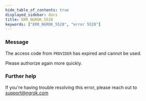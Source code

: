 ```yaml
---
hide_table_of_contents: true
displayed_sidebar: docs
title: ERR_NGROK_5528
keywords: ["ERR_NGROK_5528", "error 5528"]
---
```


### Message

The access code from `PROVIDER` has expired and cannot be used.

Please authorize again more quickly.

### Further help

If you're having trouble resolving this error, please reach out to [support@ngrok.com](mailto:support@ngrok.com?subject=Help%20with%20ERR_NGROK_5528)
